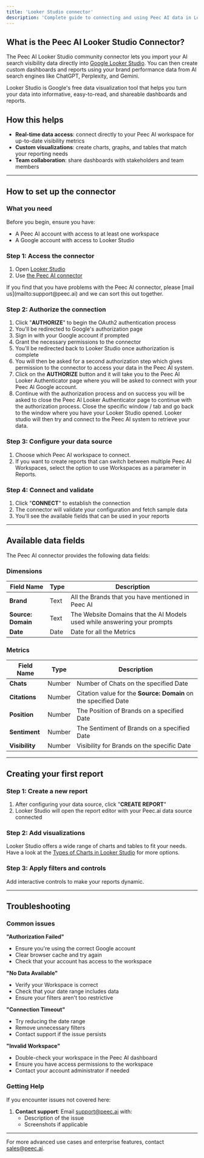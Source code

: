 ```yaml
---
title: 'Looker Studio connector'
description: 'Complete guide to connecting and using Peec AI data in Looker Studio'
---
```


## What is the Peec AI Looker Studio Connector?

The Peec AI Looker Studio community connector lets you import your AI search visibility data directly into [Google Looker Studio](https://lookerstudio.google.com/). You can then create custom dashboards and reports using your brand performance data from AI search engines like ChatGPT, Perplexity, and Gemini.

<Note>
Looker Studio is Google's free data visualization tool that helps you turn your data into informative, easy-to-read, and shareable dashboards and reports.
</Note>

## How this helps

- **Real-time data access**: connect directly to your Peec AI workspace for up-to-date visibility metrics
- **Custom visualizations**: create charts, graphs, and tables that match your reporting needs
- **Team collaboration**: share dashboards with stakeholders and team members

---

## How to set up the connector

### What you need

Before you begin, ensure you have:

- A Peec AI account with access to at least one workspace
- A Google account with access to Looker Studio

### Step 1: Access the connector

1. Open [Looker Studio](https://lookerstudio.google.com)
2. Use [the Peec AI connector](https://datastudio.google.com/datasources/create?connectorId=AKfycbxpfq1Ku0lxihm5bCPpx7fF7knhKjSnsnhwoFDQfLhIsqx1vYCN1mPBLLbVc1eg7Vlm&authuser=0)

<Warning>
If you find that you have problems with the Peec AI connector, please [mail us](mailto:support@peec.ai) and we can sort this out together.
</Warning>

### Step 2: Authorize the connection

1. Click "**AUTHORIZE**" to begin the OAuth2 authentication process
2. You'll be redirected to Google's authorization page
3. Sign in with your Google account if prompted
4. Grant the necessary permissions to the connector
5. You'll be redirected back to Looker Studio once authorization is complete
6. You will then be asked for a second authorization step which gives permission to the connector to access your data in the Peec AI system.
7. Click on the **AUTHORIZE** button and it will take you to the Peec AI Looker Authenticator page where you will be asked to connect with your Peec AI Google account.
8. Continue with the authorization process and on success you will be asked to close the Peec AI Looker Authenticator page to continue with the authorization process. Close the specific window / tab and go back to the window where you have your Looker Studio opened. Looker studio will then try and connect to the Peec AI system to retrieve your data.

### Step 3: Configure your data source

1. Choose which Peec AI workspace to connect.
2. If you want to create reports that can switch between multiple Peec AI Workspaces, select the option to use Workspaces as a parameter in Reports.

### Step 4: Connect and validate

1. Click "**CONNECT**" to establish the connection
2. The connector will validate your configuration and fetch sample data
3. You'll see the available fields that can be used in your reports

---

## Available data fields

The Peec AI connector provides the following data fields:

### Dimensions

| Field Name | Type | Description |
|------------|------|-------------|
| **Brand** | Text | All the Brands that you have mentioned in Peec AI |
| **Source: Domain** | Text | The Website Domains that the AI Models used while answering your prompts |
| **Date** | Date | Date for all the Metrics |

### Metrics

| Field Name | Type | Description |
|------------|------|-------------|
| **Chats** | Number | Number of Chats on the specified Date |
| **Citations** | Number | Citation value for the **Source: Domain** on the specified Date |
| **Position** | Number | The Position of Brands on a specified Date |
| **Sentiment** | Number | The Sentiment of Brands on a specified Date |
| **Visibility** | Number | Visibility for Brands on the specific Date |

---

## Creating your first report

### Step 1: Create a new report

1. After configuring your data source, click "**CREATE REPORT**"
2. Looker Studio will open the report editor with your Peec.ai data source connected

### Step 2: Add visualizations

Looker Studio offers a wide range of charts and tables to fit your needs. Have a look at the [Types of Charts in Looker Studio](https://cloud.google.com/looker/docs/studio/types-of-charts-in-looker-studio) for more options.

### Step 3: Apply filters and controls

Add interactive controls to make your reports dynamic.

---

## Troubleshooting

### Common issues

**"Authorization Failed"**
- Ensure you're using the correct Google account
- Clear browser cache and try again
- Check that your account has access to the workspace

**"No Data Available"**
- Verify your Workspace is correct
- Check that your date range includes data
- Ensure your filters aren't too restrictive

**"Connection Timeout"**
- Try reducing the date range
- Remove unnecessary filters
- Contact support if the issue persists

**"Invalid Workspace"**
- Double-check your workspace in the Peec AI dashboard
- Ensure you have access permissions to the workspace
- Contact your account administrator if needed

### Getting Help

If you encounter issues not covered here:

1. **Contact support**: Email [support@peec.ai](mailto:support@peec.ai) with:
   - Description of the issue
   - Screenshots if applicable

---

For more advanced use cases and enterprise features, contact [sales@peec.ai](mailto:sales@peec.ai).

